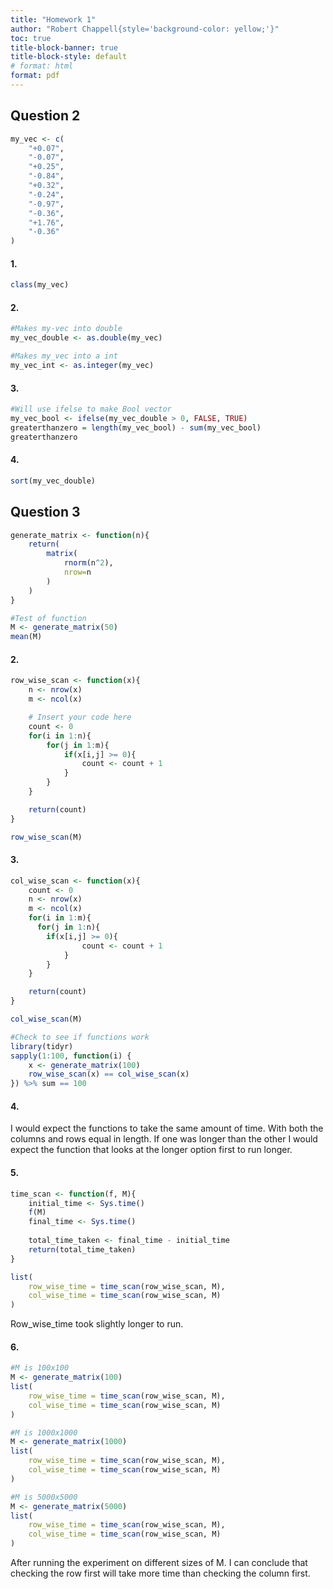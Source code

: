 ---
title: "Homework 1"
author: "Robert Chappell{style='background-color: yellow;'}"
toc: true
title-block-banner: true
title-block-style: default
# format: html
format: pdf
---

## Question 2

```{r}
my_vec <- c(
    "+0.07",
    "-0.07",
    "+0.25",
    "-0.84",
    "+0.32",
    "-0.24",
    "-0.97",
    "-0.36",
    "+1.76",
    "-0.36"
)
```


#### 1.

```{r}
class(my_vec)
```

#### 2.

```{r}
#Makes my-vec into double
my_vec_double <- as.double(my_vec)

#Makes my_vec into a int
my_vec_int <- as.integer(my_vec)
```

#### 3.

```{r}
#Will use ifelse to make Bool vector
my_vec_bool <- ifelse(my_vec_double > 0, FALSE, TRUE)
greaterthanzero = length(my_vec_bool) - sum(my_vec_bool)
greaterthanzero
```

#### 4.

```{r}
sort(my_vec_double)
```

## Question 3

```{r}
generate_matrix <- function(n){
    return(
        matrix(
            rnorm(n^2),
            nrow=n
        )
    )
}
```

```{r}
#Test of function
M <- generate_matrix(50)
mean(M)
```

#### 2.

```{r}
row_wise_scan <- function(x){
    n <- nrow(x)
    m <- ncol(x)

    # Insert your code here
    count <- 0
    for(i in 1:n){
        for(j in 1:m){
            if(x[i,j] >= 0){
                count <- count + 1 
            }
        }
    }

    return(count)
}
```

```{r}
row_wise_scan(M)
```

#### 3.

```{r}
col_wise_scan <- function(x){
    count <- 0
    n <- nrow(x)
    m <- ncol(x)
    for(i in 1:m){
      for(j in 1:n){
        if(x[i,j] >= 0){
                count <- count + 1 
            }
        }
    }

    return(count)
}
```

```{r}
col_wise_scan(M)
```

```{r}
#Check to see if functions work
library(tidyr)
sapply(1:100, function(i) {
    x <- generate_matrix(100)
    row_wise_scan(x) == col_wise_scan(x)
}) %>% sum == 100
```

#### 4.

I would expect the functions to take the same amount of time. With both the columns and rows equal in length. If one was longer than the other I would expect the function that looks at the longer option first to run longer.

#### 5.

```{r}
time_scan <- function(f, M){
    initial_time <- Sys.time()
    f(M)
    final_time <- Sys.time()
    
    total_time_taken <- final_time - initial_time
    return(total_time_taken)
}
```

```{r}
list(
    row_wise_time = time_scan(row_wise_scan, M),
    col_wise_time = time_scan(row_wise_scan, M)
)
```

Row_wise_time took slightly longer to run.

#### 6.

```{r}
#M is 100x100
M <- generate_matrix(100)
list(
    row_wise_time = time_scan(row_wise_scan, M),
    col_wise_time = time_scan(row_wise_scan, M)
)
```

```{r}
#M is 1000x1000
M <- generate_matrix(1000)
list(
    row_wise_time = time_scan(row_wise_scan, M),
    col_wise_time = time_scan(row_wise_scan, M)
)
```

```{r}
#M is 5000x5000
M <- generate_matrix(5000)
list(
    row_wise_time = time_scan(row_wise_scan, M),
    col_wise_time = time_scan(row_wise_scan, M)
)
```

After running the experiment on different sizes of M. I can conclude that checking the row first will take more time than checking the column first. 